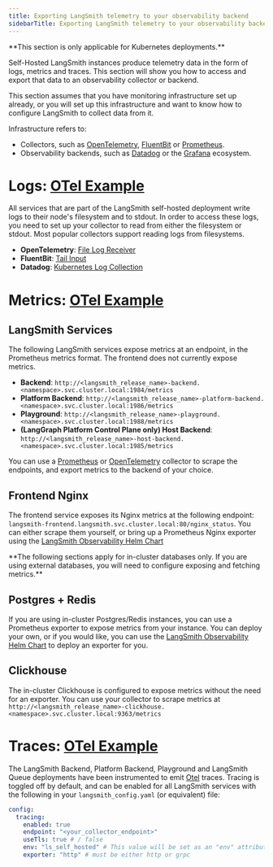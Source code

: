 ```yaml
---
title: Exporting LangSmith telemetry to your observability backend
sidebarTitle: Exporting LangSmith telemetry to your observability backend
---
```


<Warning>
  **This section is only applicable for Kubernetes deployments.**
</Warning>

Self-Hosted LangSmith instances produce telemetry data in the form of logs, metrics and traces. This section will show you how to access and export that data to an observability collector or backend.

This section assumes that you have monitoring infrastructure set up already, or you will set up this infrastructure and want to know how to configure LangSmith to collect data from it.

Infrastructure refers to:

* Collectors, such as [OpenTelemetry](https://opentelemetry.io/docs/collector/), [FluentBit](https://docs.fluentbit.io/manual) or [Prometheus](https://prometheus.io/).
* Observability backends, such as [Datadog](https://www.datadoghq.com/) or the [Grafana](https://grafana.com/) ecosystem.

# Logs: [OTel Example](/langsmith/langsmith-collector#logs)

All services that are part of the LangSmith self-hosted deployment write logs to their node's filesystem and to stdout. In order to access these logs, you need to set up your collector to read from either the filesystem or stdout. Most popular collectors support reading logs from filesystems.

* **OpenTelemetry**: [File Log Receiver](https://github.com/open-telemetry/opentelemetry-collector-contrib/tree/main/receiver/filelogreceiver)
* **FluentBit**: [Tail Input](https://docs.fluentbit.io/manual/pipeline/inputs/tail)
* **Datadog**: [Kubernetes Log Collection](https://docs.datadoghq.com/containers/kubernetes/log/?tab=datadogoperator)

# Metrics: [OTel Example](/langsmith/langsmith-collector#metrics)

## LangSmith Services

The following LangSmith services expose metrics at an endpoint, in the Prometheus metrics format. The frontend does not currently expose metrics.

* **Backend**: `http://<langsmith_release_name>-backend.<namespace>.svc.cluster.local:1984/metrics`
* **Platform Backend**: `http://<langsmith_release_name>-platform-backend.<namespace>.svc.cluster.local:1986/metrics`
* **Playground**: `http://<langsmith_release_name>-playground.<namespace>.svc.cluster.local:1988/metrics`
* **(LangGraph Platform Control Plane only) Host Backend**: `http://<langsmith_release_name>-host-backend.<namespace>.svc.cluster.local:1985/metrics`

You can use a [Prometheus](https://prometheus.io/docs/prometheus/latest/getting_started/#configure-prometheus-to-monitor-the-sample-targets) or [OpenTelemetry](https://github.com/open-telemetry/opentelemetry-collector-contrib/tree/main/receiver/prometheusreceiver) collector to scrape the endpoints, and export metrics to the backend of your choice.

## Frontend Nginx

The frontend service exposes its Nginx metrics at the following endpoint: `langsmith-frontend.langsmith.svc.cluster.local:80/nginx_status`. You can either scrape them yourself, or bring up a Prometheus Nginx exporter using the [LangSmith Observability Helm Chart](/langsmith/observability-stack)

<Warning>
  **The following sections apply for in-cluster databases only. If you are using external databases, you will need to configure exposing and fetching metrics.**
</Warning>

## Postgres + Redis

If you are using in-cluster Postgres/Redis instances, you can use a Prometheus exporter to expose metrics from your instance. You can deploy your own, or if you would like, you can use the [LangSmith Observability Helm Chart](/langsmith/observability-stack) to deploy an exporter for you.

## Clickhouse

The in-cluster Clickhouse is configured to expose metrics without the need for an exporter. You can use your collector to scrape metrics at `http://<langsmith_release_name>-clickhouse.<namespace>.svc.cluster.local:9363/metrics`

# Traces: [OTel Example](/langsmith/langsmith-collector#traces)

The LangSmith Backend, Platform Backend, Playground and LangSmith Queue deployments have been instrumented to emit [Otel](https://opentelemetry.io/do/langsmith/observability-overview/signals/traces/) traces. Tracing is toggled off by default, and can be enabled for all LangSmith services with the following in your `langsmith_config.yaml` (or equivalent) file:

```yaml
config:
  tracing:
    enabled: true
    endpoint: "<your_collector_endpoint>"
    useTls: true # / false
    env: "ls_self_hosted" # This value will be set as an "env" attribute in your spans
    exporter: "http" # must be either http or grpc
```
